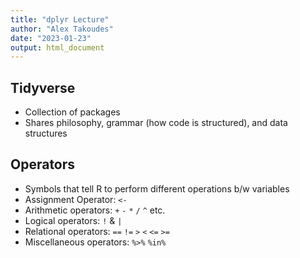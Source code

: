 ```yaml
---
title: "dplyr Lecture"
author: "Alex Takoudes"
date: "2023-01-23"
output: html_document
---
```


## Tidyverse
* Collection of packages
* Shares philosophy, grammar (how code is structured), and data structures

## Operators
* Symbols that tell R to perform different operations b/w variables
* Assignment Operator: `<-`
* Arithmetic operators: `+` `-` `*` `/` `^` etc.
* Logical operators: `!` & `|`
* Relational operators: `==` `!=` `>` `<` `<=` `>=`
* Miscellaneous operators: `%>%` `%in%`

#### 
